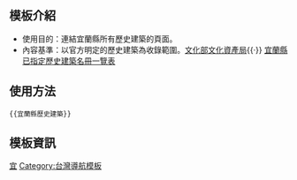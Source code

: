 <includeonly><!-- 在這裡加入模板的保護標識 --></includeonly><noinclude>{{template doc page viewed directly}}</noinclude>
<!-- 在本行下編輯模板說明 -->
== 模板介紹 ==
*使用目的：連結宜蘭縣所有歷史建築的頁面。
*內容基準：以官方明定的歷史建築為收錄範圍。[http://www.hach.gov.tw 文化部文化資產局]{{·}} [http://www.ilccb.gov.tw/ch/culture-detail.php?menuid=3 宜蘭縣已指定歷史建築名冊一覽表]

==使用方法==
<pre>
{{宜蘭縣歷史建築}}
</pre>

==模板資訊==

<includeonly>
<!-- 本行下加入模板的分類 -->
[[Category:台灣文化資產模板|宜]]
[[Category:台灣導航模板]]
<!-- 本行下加入模板的跨語言鏈接 -->

</includeonly>